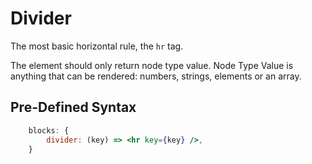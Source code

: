 
# Divider

The most basic horizontal rule, the `hr` tag.

The element should only return node type value.
<Callout type="info" emoji="ℹ️">
  Node Type Value is anything that can be rendered: numbers, strings, elements or an array.
</Callout>

## Pre-Defined Syntax

```jsx
	blocks: {
		divider: (key) => <hr key={key} />,
	}
```